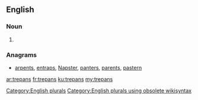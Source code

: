 ==English==

===Noun===
{{head|en}}

# {{plural of|trepan}}

===Anagrams===
* [[arpents#English|arpents]], [[entraps#English|entraps]], [[Napster#English|Napster]], [[panters#English|panters]], [[parents#English|parents]], [[pastern#English|pastern]]

[[Category:English plurals]][[Category:English plurals using obsolete wikisyntax]]

[[ar:trepans]]
[[fr:trepans]]
[[ku:trepans]]
[[my:trepans]]